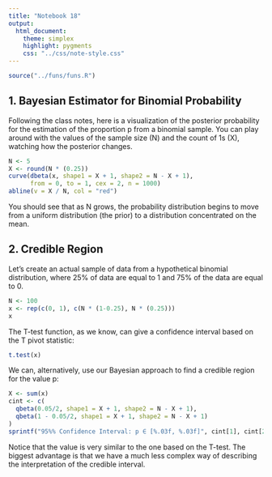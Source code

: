 ```yaml
---
title: "Notebook 18"
output:
  html_document:
    theme: simplex
    highlight: pygments
    css: "../css/note-style.css"
---
```


```r
source("../funs/funs.R")
```

## 1. Bayesian Estimator for Binomial Probability

Following the class notes, here is a visualization of the 
posterior probability for the estimation of the proportion
p from a binomial sample. You can play around with the values
of the sample size (N) and the count of 1s (X), watching how
the posterior changes.

```r
N <- 5
X <- round(N * (0.25))
curve(dbeta(x, shape1 = X + 1, shape2 = N - X + 1),
      from = 0, to = 1, cex = 2, n = 1000)
abline(v = X / N, col = "red")
```

You should see that as N grows, the probability distribution
begins to move from a uniform distribution (the prior) to a
distribution concentrated on the mean.

## 2. Credible Region

Let's create an actual sample of data from a hypothetical
binomial distribution, where 25% of data are equal to 1 and
75% of the data are equal to 0.

```r
N <- 100
x <- rep(c(0, 1), c(N * (1-0.25), N * (0.25)))
x
```

The T-test function, as we know, can give a confidence interval
based on the T pivot statistic:

```r
t.test(x)
```

We can, alternatively, use our Bayesian approach to find a 
credible region for the value p:

```r
X <- sum(x)
cint <- c(
  qbeta(0.05/2, shape1 = X + 1, shape2 = N - X + 1),
  qbeta(1 - 0.05/2, shape1 = X + 1, shape2 = N - X + 1)
)
sprintf("95%% Confidence Interval: p ∈ [%.03f, %.03f]", cint[1], cint[2])
```

Notice that the value is very similar to the one based on the
T-test. The biggest advantage is that we have a much less 
complex way of describing the interpretation of the credible
interval. 
